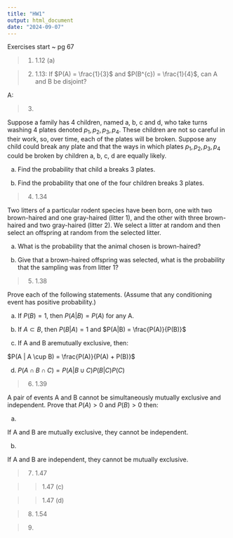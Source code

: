 ```yaml
---
title: "HW1"
output: html_document
date: "2024-09-07"
---
```


Exercises start ~ pg 67 

> 1. 1.12 (a) 

> 2. 1.13: If $P(A) = \frac{1}{3}$ and $P(B^{c}) = \frac{1}{4}$, can A and B be disjoint?

A: 

> 3. 

Suppose a family has 4 children, named a, b, c and d, who take turns washing 4 plates denoted $p_1, p_2, p_3, p_4$. These children are not so careful in their work, so, over time, each of the plates will be broken. Suppose any child could break any plate and that the ways in which plates $p_1, p_2, p_3, p_4$ could be broken by children a, b, c, d are equally likely. 

(a) Find the probability that child a breaks 3 plates. 


(b) Find the probability that one of the four children breaks 3 plates. 


> 4. 1.34 

Two litters of a particular rodent species have been born, one with two brown-haired and one gray-haired (litter 1), and the other with three brown-haired and two gray-haired (litter 2). We select a litter at random and then select an  offspring at random from the selected litter. 

(a) What is the probability that the animal chosen is brown-haired? 


(b) Give that a brown-haired offspring was selected, what is the probability that the sampling was from litter 1? 


> 5. 1.38 

Prove each of the following statements. (Assume that any conditioning event has positive probability.)

(a) If $P(B) = 1$, then $P(A|B) = P(A)$ for any A. 


(b) If $A \subset B$, then $P(B|A) = 1$ and $P(A|B) = \frac{P(A)}{P(B)}$

(c) If A and B aremutually exclusive, then: 

$P(A | A  \cup B) = \frac{P(A)}{P(A) + P(B)}$

(d) $P(A \cap B \cap C) = P(A | B \cup C) P(B | C)P(C)$

> 6. 1.39 

A pair of events A and B cannot be simultaneously mutually exclusive and independent. Prove that $P(A) > 0$ and $P(B) > 0$ then: 

(a) 

If A and B are mutually exclusive, they cannot be independent. 


(b)

If A and B are independent, they cannot be mutually exclusive. 


> 7. 1.47 

>> 1.47 (c)

>> 1.47 (d) 

> 8. 1.54 

> 9. 

